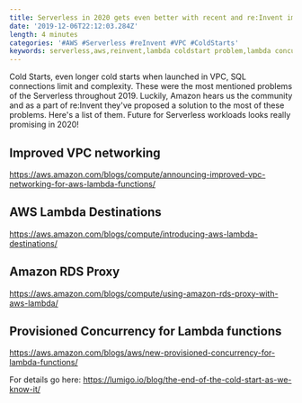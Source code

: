```yaml
---
title: Serverless in 2020 gets even better with recent and re:Invent improvements
date: '2019-12-06T22:12:03.284Z'
length: 4 minutes
categories: '#AWS #Serverless #reInvent #VPC #ColdStarts'
keywords: serverless,aws,reinvent,lambda coldstart problem,lambda concurrency,aws lambda,lambda in vpc,lambda rds,lambda destinations,faas
---
```


Cold Starts, even longer cold starts when launched in VPC, SQL connections limit and complexity. These were the most mentioned problems of the Serverless throughout 2019. Luckily, Amazon hears us the community and as a part of re:Invent they've proposed a solution to the most of these problems. Here's a list of them. Future for Serverless workloads looks really promising in 2020!

## Improved VPC networking

https://aws.amazon.com/blogs/compute/announcing-improved-vpc-networking-for-aws-lambda-functions/

## AWS Lambda Destinations

https://aws.amazon.com/blogs/compute/introducing-aws-lambda-destinations/

## Amazon RDS Proxy

https://aws.amazon.com/blogs/compute/using-amazon-rds-proxy-with-aws-lambda/

## Provisioned Concurrency for Lambda functions

https://aws.amazon.com/blogs/aws/new-provisioned-concurrency-for-lambda-functions/

For details go here: https://lumigo.io/blog/the-end-of-the-cold-start-as-we-know-it/
